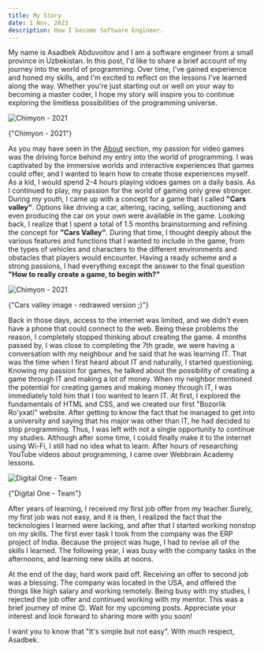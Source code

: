 ```yaml
---
title: My Story
date: 1 Nov, 2023
description: How I become Software Engineer.
---
```


My name is Asadbek Abduvoitov and I am a software engineer from a small province in Uzbekistan. In this post, I'd like to share a brief account of my journey into the world of programming. Over time, I've gained experience and honed my skills, and I'm excited to reflect on the lessons I've learned along the way. Whether you're just starting out or well on your way to becoming a master coder, I hope my story will inspire you to continue exploring the limitless possibilities of the programming universe.

![Chimyon - 2021](https://firebasestorage.googleapis.com/v0/b/aema-image-upload.appspot.com/o/image%2Fmountain.JPG?alt=media&token=44b4f868-e8cc-4532-9442-e97c3a3d677c)

<figcaption className="z-10 mt-2 text-sm italic text-gray-600 text-center">
  {"Chimyon - 2021"}
</figcaption>

As you may have seen in the [About](/about) section, my passion for video games was the driving force behind my entry into the world of programming. I was captivated by the immersive worlds and interactive experiences that games could offer, and I wanted to learn how to create those experiences myself. As a kid, I would spend 2-4 hours playing vidoes games on a daily basis. As I continued to play, my passion for the world of gaming only grew stronger. During my youth, I came up with a concept for a game that I called **"Cars valley"**. Options like driving a car, altering, racing, selling, auctioning and even producing the car on your own were available in the game. Looking back, I realize that I spent a total of 1.5 months brainstorming and refining the concept for **"Cars Valley"**. During that time, I thought deeply about the various features and functions that I wanted to include in the game, from the types of vehicles and characters to the different environments and obstacles that players would encounter. Having a ready scheme and a strong passions, I had everything except the answer to the final question **"How to really create a game, to begin with?"**

![Chimyon - 2021](https://firebasestorage.googleapis.com/v0/b/aema-image-upload.appspot.com/o/image%2Fcars_valley.jpg?alt=media&token=e702e640-46ba-4c2f-9bfb-7919332b5ca4)

<figcaption className="z-10 mt-2 text-sm italic text-gray-600 text-center">
  {"Cars valley image - redrawed version ;)"}
</figcaption>

Back in those days, access to the internet was limited, and we didn't even have a phone that could connect to the web. Being these problems the reason, I completely stopped thinking about creating the game. 4 months passed by, I was close to completing the 7th grade, we were having a conversation with my neighbour and he said that he was learning IT. That was the time when I first heard about IT and naturally, I started questioning. Knowing my passion for games, he talked about the possibility of creating a game through IT and making a lot of money. When my neighbor mentioned the potential for creating games and making money through IT, I was immediately told him that I too wanted to learn IT. At first, I explored the fundamentals of HTML and CSS, and we created our first "Bozorlik Ro'yxati" website. After getting to know the fact that he managed to get into a university and saying that his major was other than IT, he had decided to stop programming. Thus, I was left with not a single opportunity to continue my studies. Although after some time, I coiuld finally make it to the internet using Wi-Fi, I still had no idea what to learn. After hours of researching YouTube videos about programming, I came over Webbrain Academy lessons.

![Digital One - Team](https://firebasestorage.googleapis.com/v0/b/aema-image-upload.appspot.com/o/image%2Fteam.jpg?alt=media&token=059176ba-4f7a-4c1d-b443-f46849f522dd)

<figcaption className="z-10 mt-2 text-sm italic text-gray-600 text-center">
  {"Digital One - Team"}
</figcaption>

After years of learning, I received my first job offer from my teacher Surely, my first job was not easy, and it is then, I realized the fact that the tecknologies I learned were lacking, and after that I started working nonstop on my skills. The first ever task I took from the company was the ERP project of India. Because the project was huge, I had to revise all of the skills I learned. The following year, I was busy with the company tasks in the afternoons, and learning new skills at noons.

At the end of the day, hard work paid off. Receiving an offer to second job was a blessing. The company was located in the USA, and offered the things like high salary and working remotely. Being busy with my studies, I rejected the job offer and continued working with my mentor. This was a brief journey of mine 😊. Wait for my upcoming posts. Appreciate your interest and look forward to sharing more with you soon!

I want you to know that "It's simple but not easy". With much respect, Asadbek.
